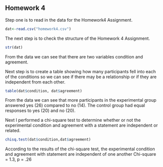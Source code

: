 ## Homework 4

<!--
Remember you can use the example4.Rmd or other files to find examples
of the codes you'll need to use to complete this assignment. I strongly
urge you to copy and paste relevant code that you know works from my
examples or instructions and then edit that code so you're working
with the appropriate variables for the homework.
-->

<!--
Set the working directory.
No Rchunk is needed to accomplish this.
-->

<!--
Read in the homework4.csv data. For each of the following steps you
should preface your R commands with some plain English explanation.
-->

Step one is to read in the data for the Homework4 Assignment.
```r
dat<-read.csv("homework4.csv")
```
<!--
Check the structure of the data.
-->

The next step is to check the structure of the Homework 4 Assignment.
```r
str(dat)
```
From the data we can see that there are two variables condition and agreement. 
<!--
Create a table that shows how many people fell into each category.
-->

Next step is to create a table showing how many participants fell into each of the conditions so we can see if there may be a relationship or if they are independent from each other.
```r
table(dat$condition, dat$agreement)
```
From the data we can see that more participants in the experimental group answered yes (26) compared to no (14). The control group had equal responses to yes (20) and no (20). 

<!--
Perform a chi-square test to determine whether or not the experimental
conditions and agreement with a statement are independent or related.
Also, interpret the results of your test and provide a a statistical
statement that supports your interpretation. As there's no way to
insert the chi-square symbol, you can just use chi-square instead
(see example4.Rmd).
-->

Next I performed a chi-square test to determine whether or not the experimental condition and agreement with a statement are independent or related.
```r
chisq.test(dat$condition,dat$agreement)
```
According to the results of the chi-square test, the experimental condition and agreement with statement are independent of one another Chi-square = 1.3, p = .26
